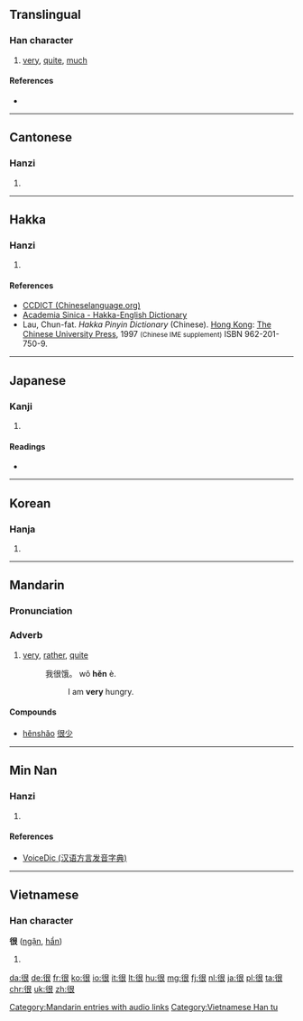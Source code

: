 ==Translingual==
{{stroke order}}
===Han character===
{{Han char|rn=60|rad=彳|as=06|sn=9|four=2723<sub>2</sub>|canj=竹人日女 (HOAV)|ids=⿰[[彳]][[艮]]}}

# [[very]], [[quite]], [[much]]

====References====
* {{Han ref|kx=0366.130|dkj=10093|dj=0687.070|hdz=20822.010|uh=5F88|ud=24456|bh=ABDC|bd=43996}}

----

==Cantonese==

===Hanzi===
{{yue-hanzi|jyut=|y=han2}}

# {{defn|lang=yue|sort=彳06}}

----

==Hakka==

===Hanzi===
{{hak-hanzi|poj=[[hén]] (hen<sup>2</sup>)|gd=k'en<sup>3</sup>, hen<sup>2</sup> [Meixian], hen<sup>3</sup>, han<sup>2</sup> [Hailu, Siyan], han<sup>5</sup> [Bao'an, Dongguan, Hong Kong], hen<sup>3</sup> [Kwangtung]|hpy=hen3}}

# {{defn|lang=hak|sort=彳06}}

====References====
*[http://www.chineselanguage.org/dictionaries/?mode=view&module=chardict&query=%E5%BE%88 CCDICT (Chineselanguage.org)]
*[http://minhakka.ling.sinica.edu.tw/bkg/hakyin/search.php?DETAIL=1&LIMIT=id=8206&dbname=su_tian_1&graph=2 Academia Sinica - Hakka-English Dictionary]
*Lau, Chun-fat. ''Hakka Pinyin Dictionary'' (Chinese). [[Hong Kong]]: [[w:Chinese University of Hong Kong|The Chinese University Press]], 1997 <small>(Chinese IME supplement)</small> ISBN 962-201-750-9.

----

==Japanese==

===Kanji===
{{ja-kanji|grade=|rs=彳06}}

# {{defn|lang=ja|sort=彳06}}

====Readings====
* {{ja-readings|on=[[こん]] (kon)|kun=[[もとる]] (motoru)}}

----

==Korean==

===Hanja===
{{ko-hanja|hangeul=흔|eumhun=|rv=heun|mr=hŭn|y=hun}}

# {{defn|lang=ko|sort=彳06}}

----

==Mandarin==
{{zh-hanzi-box|[[很]]}}

===Pronunciation===
{{Pinyin-IPA|hěn|a=zh-hěn.ogg}}

===Adverb===
{{cmn-adv|ts|pin=hěn|pint=hen3}}

# [[very]], [[rather]], [[quite]]
#: 我很饿。 wǒ '''hěn''' è.
#:: I am '''very''' hungry.

====Compounds====
* [[hěnshǎo]] [[很少]]

[[Category:Mandarin entries with audio links]]

----

==Min Nan==

===Hanzi===
{{nan-hanzi|tlpa=[[hún]] (hun<sup>2</sup>)|gd=hun<sup>3</sup>}}

# {{defn|lang=nan|sort=彳06}}

====References====
*[http://cn.voicedic.com VoiceDic (汉语方言发音字典)]

----

==Vietnamese==

===Han character===
'''很''' ([[ngận]], [[hẩn]])

# {{defn|lang=vi}}

[[Category:Vietnamese Han tu]]

[[da:很]]
[[de:很]]
[[fr:很]]
[[ko:很]]
[[io:很]]
[[it:很]]
[[lt:很]]
[[hu:很]]
[[mg:很]]
[[fj:很]]
[[nl:很]]
[[ja:很]]
[[pl:很]]
[[ta:很]]
[[chr:很]]
[[uk:很]]
[[zh:很]]